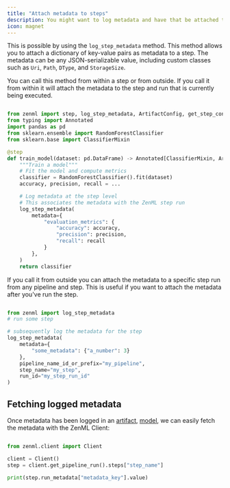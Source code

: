 ```yaml
---
title: "Attach metadata to steps"
description: You might want to log metadata and have that be attached to a specific step during the course of your work.
icon: magnet
---
```


This is possible by using the `log_step_metadata` method. This method allows you to attach a dictionary of key-value pairs as metadata to a step. The metadata can be any JSON-serializable value, including custom classes such as `Uri`, `Path`, `DType`, and `StorageSize`.

You can call this method from within a step or from outside. If you call it from within it will attach the metadata to the step and run that is currently being executed.

```py

from zenml import step, log_step_metadata, ArtifactConfig, get_step_context
from typing import Annotated
import pandas as pd
from sklearn.ensemble import RandomForestClassifier
from sklearn.base import ClassifierMixin

@step
def train_model(dataset: pd.DataFrame) -> Annotated[ClassifierMixin, ArtifactConfig(name="sklearn_classifier", is_model_artifact=True)]:
    """Train a model"""
    # Fit the model and compute metrics
    classifier = RandomForestClassifier().fit(dataset)
    accuracy, precision, recall = ...

    # Log metadata at the step level
    # This associates the metadata with the ZenML step run
    log_step_metadata(
        metadata={
            "evaluation_metrics": {
                "accuracy": accuracy,
                "precision": precision,
                "recall": recall
            }
        },
    )
    return classifier
```

If you call it from outside you can attach the metadata to a specific step run from any pipeline and step. This is useful if you want to attach the metadata after you've run the step.
```py

from zenml import log_step_metadata
# run some step

# subsequently log the metadata for the step
log_step_metadata(
    metadata={
        "some_metadata": {"a_number": 3}
    },
    pipeline_name_id_or_prefix="my_pipeline",
    step_name="my_step",
    run_id="my_step_run_id"
)
```

## Fetching logged metadata

Once metadata has been logged in an [artifact](/develop/usage/resource-data-management/track-metrics-metadata/attach-metadata-to-an-artifact), [model](/develop/usage/resource-data-management/track-metrics-metadata/attach-metadata-to-a-model), we can easily fetch the metadata with the ZenML Client:

```py

from zenml.client import Client

client = Client()
step = client.get_pipeline_run().steps["step_name"]

print(step.run_metadata["metadata_key"].value)
```
